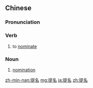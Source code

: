 ==Chinese==
{{zh-forms}}

===Pronunciation===
{{zh-pron
|m=tímíng
|c=tai4 ming4
|mn=thê-miâ
|cat=v,n
}}

===Verb===
{{zh-verb}}

# to [[nominate]]

===Noun===
{{zh-noun}}

# [[nomination]]

{{zh-cat|Advanced}}

[[zh-min-nan:提名]]
[[mg:提名]]
[[ja:提名]]
[[zh:提名]]